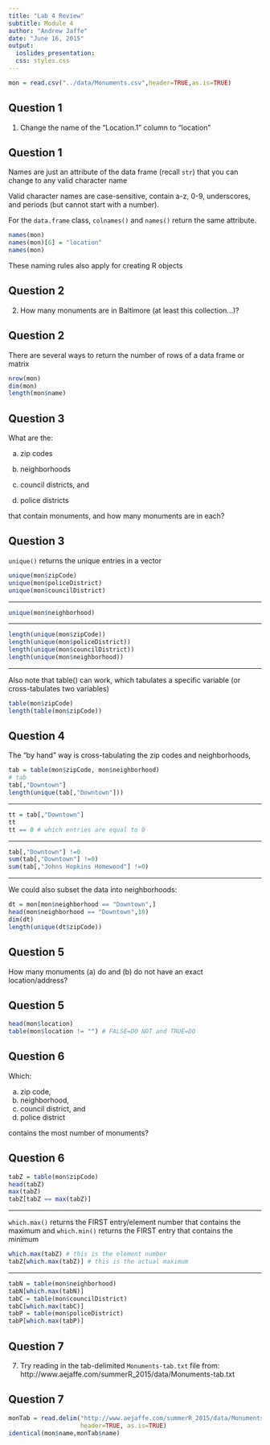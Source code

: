 ```yaml
---
title: "Lab 4 Review"
subtitle: Module 4
author: "Andrew Jaffe"
date: "June 16, 2015"
output:
  ioslides_presentation:
  css: styles.css
---
```


```r
mon = read.csv("../data/Monuments.csv",header=TRUE,as.is=TRUE)
```

## Question 1

1. Change the name of the "Location.1" column to "location"

## Question 1 {.smaller}

Names are just an attribute of the data frame (recall `str`) that you can change to any valid character name

Valid character names are case-sensitive, contain a-z, 0-9, underscores, and periods (but cannot start with a number).

For the `data.frame` class, `colnames()` and `names()` return the same attribute.

```r
names(mon)
names(mon)[6] = "location"
names(mon)
```

These naming rules also apply for creating R objects

## Question 2

2. How many monuments are in Baltimore (at least this collection...)?

## Question 2

There are several ways to return the number of rows of a data frame or matrix

```r
nrow(mon)
dim(mon)
length(mon$name)
```

## Question 3

What are the:

(a) zip codes

(b) neighborhoods

(c) council districts, and

(d) police districts 

that contain monuments, and how many monuments are in each?

## Question 3
  
`unique()` returns the unique entries in a vector

```r
unique(mon$zipCode)
unique(mon$policeDistrict)
unique(mon$councilDistrict)
```

---

```r
unique(mon$neighborhood)
```

---
  
```r
length(unique(mon$zipCode))
length(unique(mon$policeDistrict))
length(unique(mon$councilDistrict))
length(unique(mon$neighborhood))
```

---
  
Also note that table() can work, which tabulates a specific variable (or cross-tabulates two variables)
```r
table(mon$zipCode)
length(table(mon$zipCode))
```

## Question 4
  
The "by hand" way is cross-tabulating the zip codes and neighborhoods,
```r
tab = table(mon$zipCode, mon$neighborhood)
# tab
tab[,"Downtown"]
length(unique(tab[,"Downtown"]))
```

---
  
```r
tt = tab[,"Downtown"]
tt
tt == 0 # which entries are equal to 0
```

---
  
```r
tab[,"Downtown"] !=0
sum(tab[,"Downtown"] !=0)
sum(tab[,"Johns Hopkins Homewood"] !=0)
```

---
  
We could also subset the data into neighborhoods:
  
```r
dt = mon[mon$neighborhood == "Downtown",]
head(mon$neighborhood == "Downtown",10)
dim(dt)
length(unique(dt$zipCode))
```

## Question 5

How many monuments (a) do and (b) do not have an exact location/address?

## Question 5

```r
head(mon$location)
table(mon$location != "") # FALSE=DO NOT and TRUE=DO
```

## Question 6

Which: 

(a) zip code, 
(b) neighborhood, 
(c) council district, and 
(d) police district 

contains the most number of monuments?

## Question 6 {.smaller}

```r
tabZ = table(mon$zipCode)
head(tabZ)
max(tabZ)
tabZ[tabZ == max(tabZ)]
```

---
  
`which.max()` returns the FIRST entry/element number that contains the maximum and `which.min()` returns the FIRST entry that contains the minimum
```r
which.max(tabZ) # this is the element number
tabZ[which.max(tabZ)] # this is the actual maximum
```

---
  
```r
tabN = table(mon$neighborhood)
tabN[which.max(tabN)] 
tabC = table(mon$councilDistrict)
tabC[which.max(tabC)] 
tabP = table(mon$policeDistrict)
tabP[which.max(tabP)] 
```

## Question 7

7. Try reading in the tab-delimited `Monuments-tab.txt` file from:
		http://www.aejaffe.com/summerR_2015/data/Monuments-tab.txt
  
## Question 7
  
```r
monTab = read.delim("http://www.aejaffe.com/summerR_2015/data/Monuments-tab.txt",
                    header=TRUE, as.is=TRUE)
identical(mon$name,monTab$name)
```



